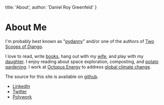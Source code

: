 
  title: 'About',
  author: 'Daniel Roy Greenfeld'
}

# About Me

I'm probably best known as "[pydanny](https://www.google.com/search?q=pydanny)" and/or one of the authors of [Two Scoops of Django](/books/tech).

I love to read, write [books](/books), hang out with my [wife](https://audrey.feldroy.com/), and play with my [daughter](/tags/uma). I enjoy reading about space exploration, composting, and [potato gardening](/posts/growing-potatoes-in-southern-california). I work at [Octopus Energy](https://octopusenergy.com/) to address [global climate change](/tags/climate-change). 

The source for this site is available on [github](https://github.com/pydanny/daniel.feldroy.com).

- [LinkedIn](https://www.linkedin.com/in/danielfeldroy/)
- [Twitter](https://twitter.com/pydanny)
- [Polywork](https://www.polywork.com/danielfeldroy)
